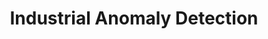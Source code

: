 ---
title: "Industrial Anomaly Detection"
description: "Implement machine learning based anomaly detection for industrial processes"
sidebarTitle: "Anomaly Detection"
icon: "triangle-exclamation"
iconType: "solid"
"og:title": "Industrial Anomaly Detection | Proxus Docs"
"og:description": "Configure and manage machine learning based anomaly detection in Proxus"
---